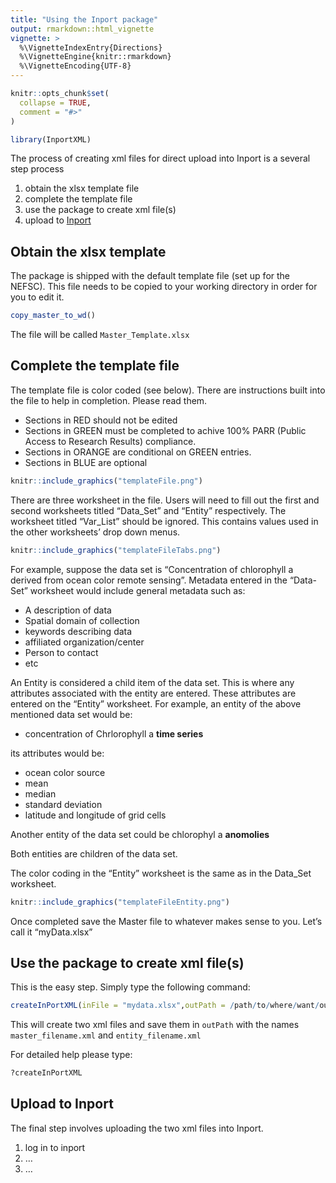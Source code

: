```yaml
---
title: "Using the Inport package"
output: rmarkdown::html_vignette
vignette: >
  %\VignetteIndexEntry{Directions}
  %\VignetteEngine{knitr::rmarkdown}
  %\VignetteEncoding{UTF-8}
---
```


```r
knitr::opts_chunk$set(
  collapse = TRUE,
  comment = "#>"
)
```

```r
library(InportXML)
```

The process of creating xml files for direct upload into Inport is a several step process

1. obtain the xlsx template file
1. complete the template file
1. use the package to create xml file(s)
1. upload to [Inport](https://inport.nmfs.noaa.gov/inport/)

## Obtain the xlsx template
The package is shipped with the default template file (set up for the NEFSC). This file needs to be copied to your working directory in order for you to edit it.

``` r
copy_master_to_wd()
```

The file will be called `Master_Template.xlsx`

## Complete the template file
The template file is color coded (see below).
There are instructions built into the file to help in completion. Please read them.

* Sections in RED should not be edited
* Sections in GREEN must be completed to achive 100% PARR (Public Access to Research Results) compliance.
* Sections in ORANGE are conditional on GREEN entries.
* Sections in BLUE are optional

```r
knitr::include_graphics("templateFile.png")
```


There are three worksheet in the file. Users will need to fill out the first and second worksheets titled "Data_Set" and "Entity" respectively. The worksheet titled "Var_List" should be ignored. This contains values used in the other worksheets' drop down menus.

```r
knitr::include_graphics("templateFileTabs.png")
```

For example, suppose the data set is "Concentration of chlorophyll a derived from ocean color remote sensing". Metadata entered in the "Data-Set" worksheet would include general metadata such as:

* A description of data
* Spatial domain of collection
* keywords describing data
* affiliated organization/center
* Person to contact
* etc

An Entity is considered a child item of the data set. This is where any attributes associated with the entity are entered. These attributes are entered on the "Entity" worksheet. For example, an entity of the above mentioned data set would be:

* concentration of Chrlorophyll a **time series**

its attributes would be:

* ocean color source
* mean 
* median
* standard deviation
* latitude and longitude of grid cells

Another entity of the data set could be chlorophyl a **anomolies**

Both entities are children of the data set.

The color coding in the "Entity" worksheet is the same as in the Data_Set worksheet.

```r
knitr::include_graphics("templateFileEntity.png")
```

Once completed save the Master file to whatever makes sense to you. Let's call it "myData.xlsx"

## Use the package to create xml file(s)

This is the easy step. Simply type the following command:

``` r
createInPortXML(inFile = "mydata.xlsx",outPath = /path/to/where/want/output/saved, outFile = "filename.xml")
```

This will create two xml files and save them in `outPath` with the names `master_filename.xml` and `entity_filename.xml` 

For detailed help please type: 

``` r
?createInPortXML
```

## Upload to Inport

The final step involves uploading the two xml files into Inport. 

1. log in to inport
1. ...
1. ...
